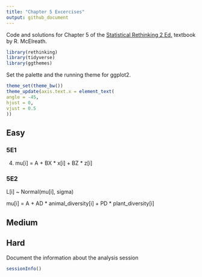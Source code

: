 ```yaml
---
title: "Chapter 5 Excercises"
output: github_document
---
```


Code and solutions for Chapter 5 of the [Statistical Rethinking 2 Ed.](https://xcelab.net/rm/statistical-rethinking/) textbook by R. McElreath.

```r
library(rethinking)
library(tidyverse)
library(ggthemes)
```

Set the palette and the running theme for ggplot2.

```r
theme_set(theme_bw())
theme_update(axis.text.x = element_text(
angle = -45,
hjust = 0,
vjust = 0.5
))
```

## Easy

### 5E1

(4) mu[i] = A + BX * x[i] + BZ * z[i]

### 5E2

L[i] ~ Normal(mu[i], sigma)

mu[i] = A + AD * animal_diversity[i] + PD * plant_diversity[i]

## Medium

## Hard

Document the information about the analysis session

```r
sessionInfo()
```
